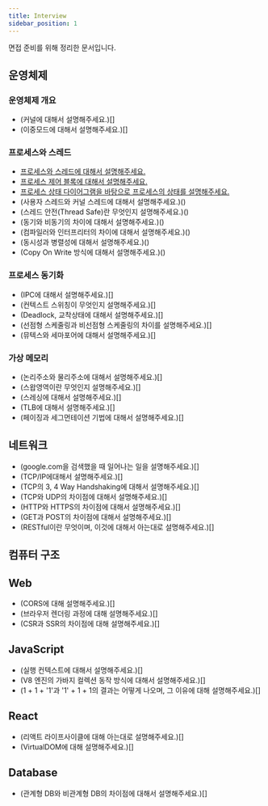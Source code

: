 ```yaml
---
title: Interview
sidebar_position: 1
---
```



<SEO />

면접 준비를 위해 정리한 문서입니다.

## 운영체제

### 운영체제 개요

- (커널에 대해서 설명해주세요.)[]
- (이중모드에 대해서 설명해주세요.)[]

### 프로세스와 스레드

- [프로세스와 스레드에 대해서 설명해주세요.](https://bttb-interview.vercel.app/docs/operating-system/%EB%A9%B4%EC%A0%91/%ED%94%84%EB%A1%9C%EC%84%B8%EC%8A%A4%EC%99%80%20%EC%8A%A4%EB%A0%88%EB%93%9C/process-vs-thread)
- [프로세스 제어 블록에 대해서 설명해주세요.](https://bttb-interview.vercel.app/docs/operating-system/%EB%A9%B4%EC%A0%91/%ED%94%84%EB%A1%9C%EC%84%B8%EC%8A%A4%EC%99%80%20%EC%8A%A4%EB%A0%88%EB%93%9C/process-control-block)
- [프로세스 상태 다이어그램을 바탕으로 프로세스의 상태를 설명해주세요.]()
- (사용자 스레드와 커널 스레드에 대해서 설명해주세요.)()
- (스레드 안전(Thread Safe)란 무엇인지 설명해주세요.)()
- (동기와 비동기의 차이에 대해서 설명해주세요.)()
- (컴파일러와 인터프리터의 차이에 대해서 설명해주세요.)()
- (동시성과 병렬성에 대해서 설명해주세요.)()
- (Copy On Write 방식에 대해서 설명해주세요.)()

### 프로세스 동기화

- (IPC에 대해서 설명해주세요.)[]
- (컨텍스트 스위칭이 무엇인지 설명해주세요.)[]
- (Deadlock, 교착상태에 대해서 설명해주세요.)[]
- (선점형 스케줄링과 비선점형 스케줄링의 차이를 설명해주세요.)[]
- (뮤텍스와 세마포어에 대해서 설명해주세요.)[]

### 가상 메모리

- (논리주소와 물리주소에 대해서 설명해주세요.)[]
- (스왑영역이란 무엇인지 설명해주세요.)[]
- (스레싱에 대해서 설명해주세요.)[]
- (TLB에 대해서 설명해주세요.)[]
- (페이징과 세그먼테이션 기법에 대해서 설명해주세요.)[]

## 네트워크

- (google.com을 검색했을 때 일어나는 일을 설명해주세요.)[]
- (TCP/IP에대해서 설명해주세요.)[]
- (TCP의 3, 4 Way Handshaking에 대해서 설명해주세요.)[]
- (TCP와 UDP의 차이점에 대해서 설명해주세요.)[]
- (HTTP와 HTTPS의 차이점에 대해서 설명해주세요.)[]
- (GET과 POST의 차이점에 대해서 설명해주세요.)[]
- (RESTful이란 무엇이며, 이것에 대해서 아는대로 설명해주세요.)[]

## 컴퓨터 구조

## Web

- (CORS에 대해 설명해주세요.)[]
- (브라우저 렌더링 과정에 대해 설명해주세요.)[]
- (CSR과 SSR의 차이점에 대해 설명해주세요.)[]

## JavaScript

- (실행 컨텍스트에 대해서 설명해주세요.)[]
- (V8 엔진의 가바지 컬렉션 동작 방식에 대해서 설명해주세요.)[]
- (1 + 1 + '1'과 '1' + 1 + 1의 결과는 어떻게 나오며, 그 이유에 대해 설명해주세요.)[]

## React

- (리액트 라이프사이클에 대해 아는대로 설명해주세요.)[]
- (VirtualDOM에 대해 설명해주세요.)[]

## Database

- (관계형 DB와 비관계형 DB의 차이점에 대해서 설명해주세요.)[]
